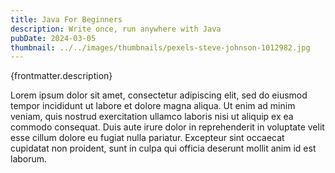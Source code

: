 ```yaml
---
title: Java For Beginners
description: Write once, run anywhere with Java
pubDate: 2024-03-05
thumbnail: ../../images/thumbnails/pexels-steve-johnson-1012982.jpg
---
```


<p>{frontmatter.description}</p>

Lorem ipsum dolor sit amet, consectetur adipiscing elit, sed do eiusmod tempor incididunt ut labore et dolore magna aliqua. Ut enim ad minim veniam, quis nostrud exercitation ullamco laboris nisi ut aliquip ex ea commodo consequat. Duis aute irure dolor in reprehenderit in voluptate velit esse cillum dolore eu fugiat nulla pariatur. Excepteur sint occaecat cupidatat non proident, sunt in culpa qui officia deserunt mollit anim id est laborum.
